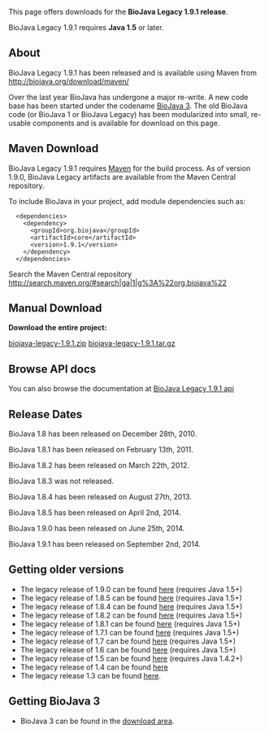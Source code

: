 This page offers downloads for the <b>BioJava Legacy 1.9.1 release</b>. 

BioJava Legacy 1.9.1 requires <b>Java 1.5</b> or later. 

== About ==
BioJava Legacy 1.9.1 has been released and is available using Maven from http://biojava.org/download/maven/

Over the last year BioJava has undergone a major re-write. A new code base has been started under the codename [[BioJava:Download|BioJava 3]]. The old BioJava code (or BioJava 1 or BioJava Legacy) has been modularized into small, re-usable components and is available for download on this page.

== Maven Download ==
BioJava Legacy 1.9.1 requires [http://maven.apache.org/ Maven] for the build process.  As of version 1.9.0, BioJava Legacy artifacts are available from the Maven Central repository.

To include BioJava in your project, add module dependencies such as:
<pre>
  <dependencies>
    <dependency>
      <groupId>org.biojava</groupId>
      <artifactId>core</artifactId>
      <version>1.9.1</version>
    </dependency>
  </dependencies>
</pre>

Search the Maven Central repository http://search.maven.org/#search|ga|1|g%3A%22org.biojava%22


== Manual Download ==
'''Download the entire project:'''

[https://github.com/biojava/biojava-legacy/archive/biojava-legacy-1.9.1.zip  biojava-legacy-1.9.1.zip]
[https://github.com/biojava/biojava-legacy/archive/biojava-legacy-1.9.1.tar.gz  biojava-legacy-1.9.1.tar.gz]

== Browse API docs ==
You can also browse the documentation at [http://www.biojava.org/docs/api1.9.1/ BioJava Legacy 1.9.1 api]

==Release Dates==
BioJava 1.8 has been released on December 28th, 2010.

BioJava 1.8.1 has been released on February 13th, 2011. 

BioJava 1.8.2 has been released on March 22th, 2012.

BioJava 1.8.3 was not released.

BioJava 1.8.4 has been released on August 27th, 2013.

BioJava 1.8.5 has been released on April 2nd, 2014.

BioJava 1.9.0 has been released on June 25th, 2014.

BioJava 1.9.1 has been released on September 2nd, 2014.

== Getting older versions ==
* The legacy release of 1.9.0 can be found [[BioJava:Download 1.9.0|here]] (requires Java 1.5+)
* The legacy release of 1.8.5 can be found [[BioJava:Download 1.8.5|here]] (requires Java 1.5+)
* The legacy release of 1.8.4 can be found [[BioJava:Download 1.8.4|here]] (requires Java 1.5+)
* The legacy release of 1.8.2 can be found [[BioJava:Download 1.8.2|here]] (requires Java 1.5+)
* The legacy release of 1.8.1 can be found [[BioJava:Download 1.8.1|here]] (requires Java 1.5+)
* The legacy release of 1.7.1 can be found [[BioJava:Download 1.7.1|here]] (requires Java 1.5+)
* The legacy release of 1.7 can be found [[BioJava:Download 1.7|here]] (requires Java 1.5+)
* The legacy release of 1.6 can be found [[BioJava:Download 1.6|here]] (requires Java 1.5+)
* The legacy release of 1.5 can be found [[BioJava:Download 1.5|here]] (requires Java 1.4.2+)
* The legacy release of 1.4 can be found [[BioJava:Download 1.4|here]]
* The legacy release 1.3 can be found [[BioJava:Download 1.3|here]].

== Getting BioJava 3 ==
* BioJava 3 can be found in the [http://www.biojava.org/download/ download area].